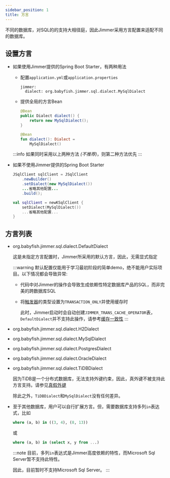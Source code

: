 ```yaml
---
sidebar_position: 1
title: 方言 
---
```



不同的数据库，对SQL的的支持大相径庭，因此Jimmer采用方言配置来适配不同的数据库。

## 设置方言

-   如果使用Jimmer提供的Spring Boot Starter，有两种用法

    -   配置`application.yml`或`application.properties`

        ```
        jimmer:
          dialect: org.babyfish.jimmer.sql.dialect.MySqlDialect
        ```

    -   提供全局的方言Bean

        <Tabs groupId="language">
        <TabItem value="java" label="Java">

        ```java
        @Bean
        public Dialect dialect() {
            return new MySqlDialect();
        }
        ```

        </TabItem>
        <TabItem value="kotlin" label="Kotlin">

        ```kotlin
        @Bean
        fun dialect(): Dialect =
            MySqlDialect()
        ```

        </TabItem>
        </Tabs>

    :::info
    如果同时采用以上两种方法 *(不推荐)*，则第二种方法优先
    :::

-   如果不使用Jimmer提供的Spring Boot Starter

    <Tabs groupId="language">
    <TabItem value="java" label="Java">

    ```java
    JSqlClient sqlClient = JSqlClient
        .newBuilder()
        .setDialect(new MySqlDialect())
        ...省略其他配置...
        .build();
    ```

    </TabItem>
    <TabItem value="kotlin" label="Kotlin">

    ```kotlin
    val sqlClient = newKSqlClient {
        setDialect(MySqlDialect())
        ...省略其他配置...
    }
    ```

    </TabItem>
    </Tabs>

## 方言列表

-   org.babyfish.jimmer.sql.dialect.DefaultDialect

    这是未指定方言配置时，Jimmer所采用的默认方言，因此，无需显式指定

    :::warning
    默认配置仅能用于学习最初阶段的简单demo，绝不能用户实际项目。以下情况都会导致异常:

    -   代码中对Jimmer的操作会导致生成依赖性特定数据库产品的SQL，而非完美的跨数据库SQL

    -   将[触发器](../mutation/trigger)的类型设置为`TRANSACTION_ONLY`并使用缓存时
    
        此时，Jimmer启动时会自动创建`JIMMER_TRANS_CACHE_OPERATOR`表，`DefaultDialect`并不支持此操作，请参考[缓存一致性](../cache/consistency)
    :::

-   org.babyfish.jimmer.sql.dialect.H2Dialect

-   org.babyfish.jimmer.sql.dialect.MySqlDialect

-   org.babyfish.jimmer.sql.dialect.PostgresDialect

-   org.babyfish.jimmer.sql.dialect.OracleDialect

-   org.babyfish.jimmer.sql.dialect.TiDBDialect

    因为TiDB是一个分布式数据库，无法支持外键约束，因此，真外键不被支持此方言支持。请参见[真假外键](../mapping/base/foreignkey)

    除此之外，`TiDBDialect`和`MySqlDialect`没有任何差异。
    
-   至于其他数据库，用户可以自行扩展方言。但，需要数据库支持多列`in`表达式，比如

    ```sql
    where (a, b) in ((3, 4), (8, 13))
    ```

    或

    ```sql
    where (a, b) in (select x, y from ...)
    ```

    :::note
    目前，多列`in`表达式是Jimmer高度依赖的特性，而Microsoft Sql Server暂不支持此特性。
    
    因此，目前暂时不支持Microsoft Sql Server。
    :::